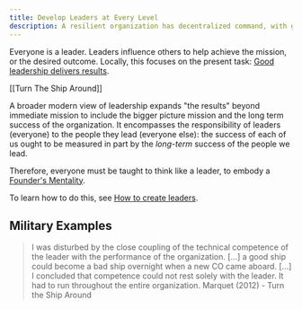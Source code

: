 ```yaml
---
title: Develop Leaders at Every Level
description: A resilient organization has decentralized command, with good leaders at all levels of the hierarchy.
---
```



Everyone is a leader. Leaders influence others to help achieve the mission, or
the desired outcome. Locally, this focuses on the present task: [Good leadership
delivers results](/reference/good-leadership-results).

[[Turn The Ship Around]]

A broader modern view of leadership expands "the results" beyond immediate
mission to include the bigger picture mission and the long term success of the
organization. It encompasses the responsibility of leaders (everyone) to the
people they lead (everyone else): the success of each of us ought to be measured
in part by the _long-term_ success of the people we lead.

Therefore, everyone must be taught to think like a leader, to embody a
[Founder's Mentality](/reference/bain-2014-founders-mentality).

To learn how to do this, see [How to create leaders](/reference/how-to-create-leaders).

## Military Examples

> I was disturbed by the close coupling of the technical competence of the leader
> with the performance of the organization. [...] a good ship could become a bad
> ship overnight when a new CO came aboard. [...] I concluded that competence
> could not rest solely with the leader. It had to run throughout the entire
> organization.
> <span slot="citation">Marquet (2012) - Turn the Ship Around</span>